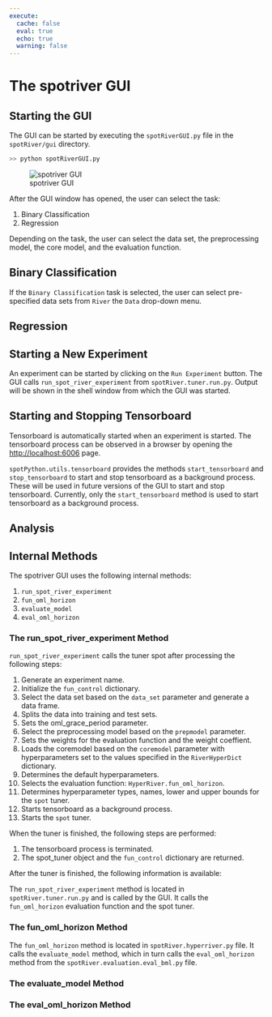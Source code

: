 ```yaml
---
execute:
  cache: false
  eval: true
  echo: true
  warning: false
---
```


# The spotriver GUI

## Starting the GUI

The GUI can be started by executing the `spotRiverGUI.py` file in the `spotRiver/gui` directory.

```bash
>> python spotRiverGUI.py
```


![spotriver GUI](./figures_static/spotGUIstart01.png)


After the GUI window has opened, the user can select the task:

1. Binary Classification
2. Regression

Depending on the task, the user can select the data set, the preprocessing model, the core model, and the evaluation function.

## Binary Classification

If the `Binary Classification` task is selected, the user can select pre-specified data sets from `River` the `Data` drop-down menu.


## Regression



## Starting a New Experiment

An experiment can be started by clicking on the `Run Experiment` button. 
The GUI calls `run_spot_river_experiment` from `spotRiver.tuner.run.py`.
Output will be shown in the shell window from which the GUI was started.


## Starting and Stopping Tensorboard

Tensorboard is automatically started when an experiment is started. The tensorboard process can be observed in a browser by opening the [http://localhost:6006](http://localhost:6006) page.


`spotPython.utils.tensorboard` provides the methods `start_tensorboard` and `stop_tensorboard` to start and stop tensorboard as a background process.
These will be used in future versions of the GUI to start and stop tensorboard.
Currently, only the `start_tensorboard` method is used to start tensorboard as a background process.


## Analysis


## Internal Methods

The spotriver GUI uses the following internal methods:

1. `run_spot_river_experiment`
2. `fun_oml_horizon`
3. `evaluate_model`
4. `eval_oml_horizon`


### The run_spot_river_experiment Method

`run_spot_river_experiment` calls the tuner spot after processing the following steps:

1. Generate an experiment name.
2. Initialize the `fun_control` dictionary.
3. Select the data set based on the `data_set` parameter and generate a data frame.
4. Splits the data into training and test sets.
5. Sets the oml_grace_period parameter.
6. Select the preprocessing model based on the `prepmodel` parameter.
7. Sets the weights for the evaluation function and the weight coeffient.
8. Loads the coremodel based on the `coremodel` parameter with hyperparameters set to the values specified in the `RiverHyperDict` dictionary.
9. Determines the default hyperparameters.
10. Selects the evaluation function: `HyperRiver.fun_oml_horizon`.
11. Determines hyperparameter types, names, lower and upper bounds for the `spot` tuner.
12. Starts tensorboard as a background process.
13. Starts the `spot` tuner.

When the tuner is finished, the following steps are performed:

1. The tensorboard process is terminated.
2. The spot_tuner object and the `fun_control` dictionary are returned.

After the tuner is finished, the following information is available:

The `run_spot_river_experiment` method is located in `spotRiver.tuner.run.py` and is called by the GUI. It calls the `fun_oml_horizon` evaluation function and the spot tuner.

### The fun_oml_horizon Method

The `fun_oml_horizon` method is located in `spotRiver.hyperriver.py` file. It calls the `evaluate_model` method, which in turn calls the `eval_oml_horizon` method from the `spotRiver.evaluation.eval_bml.py` file.

### The evaluate_model Method

### The eval_oml_horizon Method

